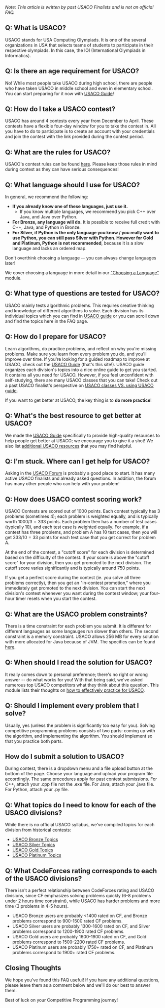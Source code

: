*Note: This article is written by past USACO Finalists and is not an official FAQ.*

## Q: What is USACO?

USACO stands for USA Computing Olympiads. It is one of the several organizations in USA that selects teams of students to participate in their respective olympiads. In this case, the IOI (International Olympiads in Informatics). 

## Q: Is there an age requirement for USACO?

No! While most people take USACO during high school, there are people who have taken USACO in middle school and even in elementary school. You can start preparing for it now with [USACO Guide](https://usaco.guide/)!

## Q: How do I take a USACO contest?

USACO has around 4 contests every year from December to April. These contests have a flexible four-day window for you to take the contest in. All you have to do to participate is to create an account with your credentials and join the contest with the link provided during the contest period.

## Q: What are the rules for USACO?

USACO's contest rules can be found [here](http://www.usaco.org/index.php?page=instructions). Please keep those rules in mind during contest as they can have serious consequences!

## Q: What language should I use for USACO?

In general, we recommend the following:

- **If you already know one of these languages, just use it.**
  - If you know multiple languages, we recommend you pick C++ over Java, and Java over Python.
- **For Bronze, any language will do.** It is possible to receive full credit with C++, Java, and Python in Bronze.
- **For Silver, if Python is the only language you know / you really want to use Python, you can still pass Silver with Python. However for Gold and Platinum, Python is not recommended**, because it is a slow language and lacks an ordered map.

Don't overthink choosing a language -- you can always change languages later!

We cover choosing a language in more detail in our ["Choosing a Language"](https://usaco.guide/general/choosing-lang) module.

## Q: What type of questions are tested for USACO?

USACO mainly tests algorithmic problems. This requires creative thinking and knowledge of different algorithms to solve. Each division has its individual topics which you can find in [USACO guide](https://usaco.guide/) or you can scroll down and find the topics here in the FAQ page.

## Q: How do I prepare for USACO?

Learn algorithms, do practice problems, and reflect on why you're missing problems. Make sure you learn from every problem you do, and you'll improve over time. If you're looking for a guided roadmap to improve at USACO, check out the [USACO Guide](https://usaco.guide/) (that's this site!). USACO guide organizes each division's topics into a nice online guide to get you started. It contains all you need for USACO. However, if you feel unconfident with self-studying, there are many USACO classes that you can take! Check out a past USACO finalist's perspective on [USACO classes VS. using USACO guide](https://forum.usaco.guide/t/usaco-classes-vs-self-studying-with-usaco-guide/335).

If you want to get better at USACO, the key thing is to **do more practice**!

## Q: What's the best resource to get better at USACO?

We made the [USACO Guide](https://usaco.guide/) specifically to provide high-quality resources to help people get better at USACO; we encourage you to give it a shot! We also list [additional USACO resources](https://usaco.guide/general/resources-cp) that you may find helpful.

## Q: I'm stuck. Where can I get help for USACO?

Asking in the [USACO Forum](https://forum.usaco.guide/) is probably a good place to start. It has many active USACO finalists and already asked questions. In addition, the forum has many other people who can help with your problem!

## Q: How does USACO contest scoring work?

USACO Contests are scored out of 1000 points. Each contest typically has 3 problems (sometimes 4); each problem is weighted equally, and is typically worth $1000 / 3 = 333$ points. Each problem then has a number of test cases (typically 10), and each test case is weighted equally. For example, if a contest has three problems, and problem A has 10 test cases, then you will get $333/10 = 33$ points for each test case that you get correct for problem A.

At the end of the contest, a "cutoff score" for each division is determined based on the difficulty of the contest. If your score is above the "cutoff score" for your division, then you get promoted to the next division. The cutoff score varies significantly and is typically around $750$ points.

If you get a perfect score during the contest (ie. you solve all three problems correctly), then you get an "in-contest promotion," where you immediately get promoted to the next division. You can start the next division's contest whenever you want during the contest window; your four-hour timer resets when you start the contest.

## Q: What are the USACO problem constraints?

There is a time constraint for each problem you submit. It is different for different langauges as some langauges run slower than others. The second constraint is a memory constraint. USACO allows 256 MB for every solution with more allocated for Java because of JVM. The specifics can be found [here](http://www.usaco.org/index.php?page=instructions).

## Q: When should I read the solution for USACO?

It really comes down to personal preference; there's no right or wrong answer -- do what works for you! With that being said, we've asked numerous top USACO competitors what they think about this question. This module lists their thoughts on [how to effectively practice for USACO](https://usaco.guide/general/practicing).

## Q: Should I implement every problem that I solve?

Usually, yes (unless the problem is significantly too easy for you). Solving competitive programming problems consists of two parts: coming up with the algorithm, and implementing the algorithm. You should implement so that you practice both parts.

## How do I submit a solution to USACO?

During contest, there is a dropdown menu and a file upload button at the bottom of the page. Choose your language and upload your program file accordingly. The same procedures apply for past contest submissions. For C++, attach your .cpp file not the .exe file. For Java, attach your .java file. For Python, attach your .py file.

## Q: What topics do I need to know for each of the USACO divisions?

While there is no official USACO syllabus, we've compiled topics for each division from historical contests:

- [USACO Bronze Topics](https://usaco.guide/bronze)
- [USACO Silver Topics](https://usaco.guide/silver)
- [USACO Gold Topics](https://usaco.guide/gold)
- [USACO Platinum Topics](https://usaco.guide/plat)

## Q: What CodeForces rating corresponds to each of the USACO divisions?

There isn't a perfect relationship between CodeForces rating and USACO divisions, since CF emphasizes solving problems quickly (6-8 problems under 2 hours time constraint), while USACO has harder problems and more time (3 problems in 4-5 hours).

- USACO Bronze users are probably <1400 rated on CF, and Bronze problems correspond to 900-1500 rated CF problems.
- USACO Silver users are probably 1300-1600 rated on CF, and Silver problems correspond to 1200-1900 rated CF problems.
- USACO Gold users are probably 1600-1900 rated on CF, and Gold problems correspond to 1500-2200 rated CF problems.
- USACO Platinum users are probably 1750+ rated on CF, and Platinum problems correspond to 1900+ rated CF problems.

## Closing Thoughts

We hope you've found this FAQ useful! If you have any additional questions, please leave them as a comment below and we'll do our best to answer them.

Best of luck on your Competitive Programming journey!
